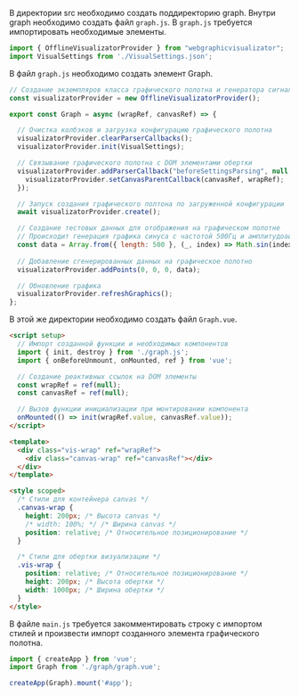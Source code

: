 В директории src необходимо создать поддиректорию graph. Внутри graph необходимо создать файл `graph.js`.
В `graph.js` требуется импортировать необходимые элементы.
```js
import { OfflineVisualizatorProvider } from "webgraphicvisualizator";
import VisualSettings from './VisualSettings.json';
```
В файл `graph.js` необходимо создать элемент Graph.
```js
// Создание экземпляров класса графического полотна и генератора сигналов
const visualizatorProvider = new OfflineVisualizatorProvider();

export const Graph = async (wrapRef, canvasRef) => {

  // Очистка колбэков и загрузка конфигурацию графического полотна
  visualizatorProvider.clearParserCallbacks();
  visualizatorProvider.init(VisualSettings);

  // Связывание графического полотна с DOM элементами обертки
  visualizatorProvider.addParserCallback("beforeSettingsParsing", null, () => {
    visualizatorProvider.setCanvasParentCallback(canvasRef, wrapRef);
  });

  // Запуск создания графического полтона по загруженной конфигурации
  await visualizatorProvider.create();

  // Создание тестовых данных для отображения на графическом полотне
  // Происходит генерация графика синуса с частотой 500Гц и амплитудоай 1000
  const data = Array.from({ length: 500 }, (_, index) => Math.sin(index * Math.PI / 250) * 1000);
  
  // Добавление сгенерированных данных на графическое полотно
  visualizatorProvider.addPoints(0, 0, 0, data);

  // Обновление графика
  visualizatorProvider.refreshGraphics();
};
```

В этой же директории необходимо создать файл `Graph.vue`.
```html
<script setup>
  // Импорт созданной функции и необходимых компонентов
  import { init, destroy } from './graph.js';
  import { onBeforeUnmount, onMounted, ref } from 'vue';

  // Создание реактивных ссылок на DOM элементы
  const wrapRef = ref(null);
  const canvasRef = ref(null);

  // Вызов функции инициализации при монтировании компонента
  onMounted(() => init(wrapRef.value, canvasRef.value));
</script>

<template>
  <div class="vis-wrap" ref="wrapRef">
    <div class="canvas-wrap" ref="canvasRef"></div>
  </div>
</template>

<style scoped>
  /* Стили для контейнера canvas */
  .canvas-wrap {
    height: 200px; /* Высота canvas */
    /* width: 100%; */ /* Ширина canvas */
    position: relative; /* Относительное позиционирование */
  }

  /* Стили для обертки визуализации */
  .vis-wrap {
    position: relative; /* Относительное позиционирование */
    height: 200px; /* Высота обертки */
    width: 1000px; /* Ширина обертки */
  }
</style>
```
В файле `main.js` требуется закомментировать строку с импортом стилей и произвести импорт созданного элемента графического полотна.
```js
import { createApp } from 'vue';
import Graph from './graph/graph.vue';

createApp(Graph).mount('#app');
```